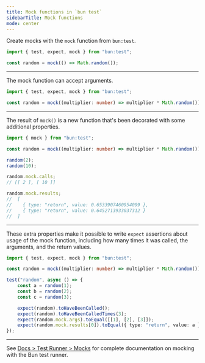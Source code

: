 ```yaml
---
title: Mock functions in `bun test`
sidebarTitle: Mock functions
mode: center
---
```


Create mocks with the `mock` function from `bun:test`.

```ts test.ts icon="/icons/typescript.svg"
import { test, expect, mock } from "bun:test";

const random = mock(() => Math.random());
```

---

The mock function can accept arguments.

```ts test.ts icon="/icons/typescript.svg"
import { test, expect, mock } from "bun:test";

const random = mock((multiplier: number) => multiplier * Math.random());
```

---

The result of `mock()` is a new function that's been decorated with some additional properties.

```ts test.ts icon="/icons/typescript.svg"
import { mock } from "bun:test";

const random = mock((multiplier: number) => multiplier * Math.random());

random(2);
random(10);

random.mock.calls;
// [[ 2 ], [ 10 ]]

random.mock.results;
//  [
//    { type: "return", value: 0.6533907460954099 },
//    { type: "return", value: 0.6452713933037312 }
//  ]
```

---

These extra properties make it possible to write `expect` assertions about usage of the mock function, including how many times it was called, the arguments, and the return values.

```ts test.ts icon="/icons/typescript.svg"
import { test, expect, mock } from "bun:test";

const random = mock((multiplier: number) => multiplier * Math.random());

test("random", async () => {
	const a = random(1);
	const b = random(2);
	const c = random(3);

	expect(random).toHaveBeenCalled();
	expect(random).toHaveBeenCalledTimes(3);
	expect(random.mock.args).toEqual([[1], [2], [3]]);
	expect(random.mock.results[0]).toEqual({ type: "return", value: a });
});
```

---

See [Docs > Test Runner > Mocks](https://bun.sh/docs/test/mocks) for complete documentation on mocking with the Bun test runner.
